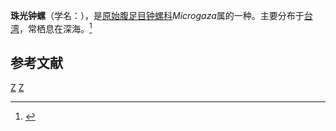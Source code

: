 {{Speciesbox
| taxon = Microgaza corona
| binomial_authority = Lee et Wu, 2001
}}
'''珠光钟螺'''（学名：''{{lang|la|Microgaza corona}}''），是[[原始腹足目|原始腹足目]][[钟螺科|钟螺科]]''Microgaza''属的一种。主要分布于[[台湾|台湾]]，常栖息在深海。<ref>{{cite web|url=http://shell.sinica.edu.tw/chinese/shellbase_detail.php?science_no=2934|title=国际贝库：珠光钟螺|publisher=台湾贝类资料库|accessdate=2009-08-11|archive-date=2016-03-04|archive-url=https://web.archive.org/web/20160304110141/http://shell.sinica.edu.tw/chinese/shellbase_detail.php?science_no=2934|dead-url=no}}</ref>

== 参考文献 ==
{{reflist}}
{{Taxonbar|from=Q6839549}}
[[Category:_2001年描述的动物|Z]]
[[Category:钟螺科|Z]]
